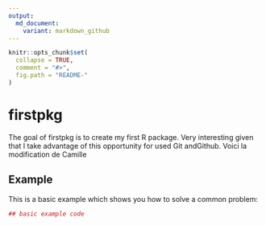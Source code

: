```yaml
---
output:
  md_document:
    variant: markdown_github
---
```


<!-- README.md is generated from README.Rmd. Please edit that file -->

```r
knitr::opts_chunk$set(
  collapse = TRUE,
  comment = "#>",
  fig.path = "README-"
)
```

# firstpkg

The goal of firstpkg is to create my first R package. Very interesting given that I take advantage of this opportunity for used Git andGithub. Voici la modification de Camille

## Example

This is a basic example which shows you how to solve a common problem:

```r
## basic example code
```
